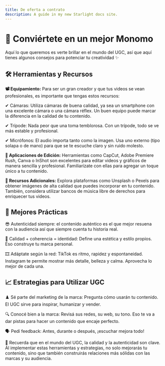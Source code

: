 ```yaml
---
title: De oferta a contrato
description: A guide in my new Starlight docs site.
---
```


# 🤩 Conviértete en un mejor Monomo

Aquí lo que queremos es verte brillar en el mundo del UGC, así que aquí tienes algunos consejos para potenciar tu creatividad ✨

## 🛠️ Herramientas y Recursos

**📽 Equipamiento:** Para ser  un gran creador y que tus videos se vean profesionales, es importante que tengas estos recursos:

✔ Cámaras: Utiliza cámaras de buena calidad, ya sea un smartphone con una excelente cámara o una cámara réflex. Un buen equipo puede marcar la diferencia en la calidad de tu contenido.

✔ Trípode: Nada peor que una toma temblorosa. Con un trípode, todo se ve más estable y profesional.

✔ Micrófonos: El audio importa tanto como la imagen. Usa uno externo (tipo solapa o de mano) para que se te escuche claro y sin ruido molesto. 

**📱 Aplicaciones de Edición:** Herramientas como CapCut, Adobe Premiere Rush, Canva o InShot son excelentes para editar videos y gráficos de manera sencilla y profesional. Familiarízate con ellas para agregar un toque único a tu contenido.

**📸 Recursos Adicionales:** Explora plataformas como Unsplash o Pexels para obtener imágenes de alta calidad que puedes incorporar en tu contenido. También, considera utilizar bancos de música libre de derechos para enriquecer tus videos.

## 🤙 Mejores Prácticas

😎 Autenticidad siempre: el contenido auténtico es el que mejor resuena con la audiencia así que siempre cuenta tu historia real.

🎨 Calidad + coherencia = identidad: Define una estética y estilo propios. Eso construye tu marca personal.

🎞️ Adáptate según la red: TikTok es ritmo, rapidez y espontaneidad. Instagram te permite mostrar más detalle, belleza y calma. Aprovecha lo mejor de cada una.

## 📈  Estrategias para Utilizar UGC

♟️ Sé parte del marketing de la marca:  Pregunta cómo usarán tu contenido. El UGC sirve para inspirar, humanizar y vender.

🔍 Conocé bien a la marca:  Revisá sus redes, su web, su tono. Eso te va a dar pistas para hacer un contenido que encaje perfecto.

🗣 Pedí feedback: Antes, durante o después, ¡escuchar mejora todo!

🚀 Recuerda que en el mundo del UGC, la calidad y la autenticidad son clave. Al implementar estas herramientas y estrategias, no solo mejorarás tu contenido, sino que también construirás relaciones más sólidas con las marcas y su audiencia.
